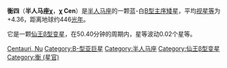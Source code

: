 {{Starbox begin |
| name=衡四
}}
{{Starbox observe
| epoch=[[J2000.0|J2000.0]]
| constell=[[半人马座|半人马座]]
| 星官=[[:Category:衡_(星官)|衡]] （[[角宿|角宿]]）
| ra=14<sup>h</sup>06<sup>m</sup>02.8<sup>s</sup>
| dec=−41°10′47″
| appmag_v=+4.36
}}
{{Starbox character
| class=B2V
| b-v=−0.19
| u-b=−0.77
| variable=[[仙王β型变星|仙王β型变星]]
}}
{{Starbox astrometry
| radial_v=+12
| prop_mo_ra=−24.42
| prop_mo_dec=−21.63
| absmag_v=−1.31
| parallax=7.31
| p_error=0.75
| dist_ly=446
| dist_pc=137
}}
{{Starbox catalog
| names=[[Harvard_Revised_catalogue|HR]] 5285, [[Henry_Draper_Catalogue|HD]] 122980, [[Cordoba_Durchmusterung|CD]]−40°8405, [[Hipparcos_catalogue|HIP]] 68862, [[Smithsonian_Astrophysical_Observatory_catalogue|SAO]] 224673, GC 19017}}
{{Starbox reference
| Simbad=HD+122980
}}
{{Starbox end}}

'''衡四'''（'''半人马座χ'''，'''χ Cen'''）是[[半人马座|半人马座]]的一颗蓝-白[[恒星分类|B型]][[主序星|主序矮星]]，平均[[视星等|视星等]]为+4.36，距离地球约446[[光年|光年]]。

它是一颗[[仙王β型变星|仙王β型变星]]，在50.40分钟的周期内，星等波动0.02个星等。


{{Stars of Centaurus}}
{{星官|衡|4|0}}
[[Category:拜耳天体|Centauri, Nu]]
[[Category:B-型亚巨星|Category:B-型亚巨星]]
[[Category:半人马座|Category:半人马座]]
[[Category:仙王β型变星|Category:仙王β型变星]]
[[Category:衡_(星官)|Category:衡 (星官)]]

{{Var-star-stub}}